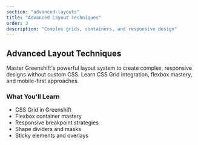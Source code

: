 ```yaml
---
section: "advanced-layouts"
title: "Advanced Layout Techniques"
order: 3
description: "Complex grids, containers, and responsive design"
---
```


## Advanced Layout Techniques

Master Greenshift's powerful layout system to create complex, responsive designs without custom CSS. Learn CSS Grid integration, flexbox mastery, and mobile-first approaches.

### What You'll Learn
- CSS Grid in Greenshift
- Flexbox container mastery
- Responsive breakpoint strategies
- Shape dividers and masks
- Sticky elements and overlays